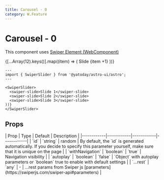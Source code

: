 ```yaml
---
title: Carousel - 0
category: W.Feature
---
```



# Carousel - 0

This component uses [Swiper Element (WebComponent)](https://swiperjs.com/element)

<Demo title="">
  <SwiperSlider class="bg-stripe">
    {[...Array(12).keys()].map((item) => (
    <swiper-slide class="bg-orange-300 text-black text-center">Slide {item +1}</swiper-slide>
  ))}
  </SwiperSlider>
</Demo>

```astro
---
import { SwiperSlider } from '@yatoday/astro-ui/astro';
---

<SwiperSlider>
  <swiper-slide>Slide 1</swiper-slide>
  <swiper-slide>Slide 2</swiper-slide>
  <swiper-slide>Slide 3</swiper-slide>
))}
</SwiperSlider>
```

## Props

<div className="overflow-x-auto">
  | Prop | Type | Default | Description | 
  |------------|------------|------------|------------| 
  | `id` | `string` | random | By default, the `id` is generated automatically. If you decide to specify this parameter yourself, make sure that it is unique on the page | 
  | `withNavigation` | `boolean` | `true` | Navigation visibility |
  | `autoplay` | `boolean` | `false` | `Object` with autoplay parameters or `boolean` true to enable with default settings |
  | `...rest` | `any` | - | ...rest params from Swiper js [parameters](https://swiperjs.com/swiper-api#parameters) |
</div>
